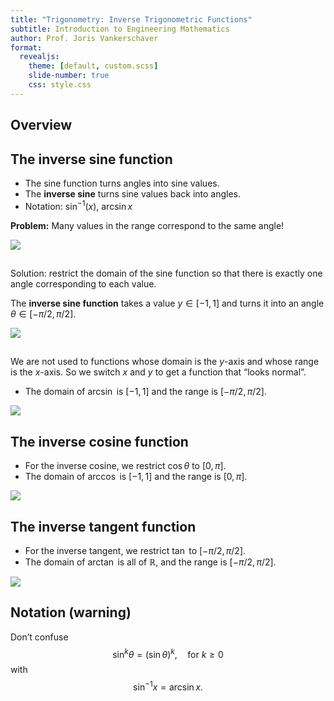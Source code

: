 ```yaml
---
title: "Trigonometry: Inverse Trigonometric Functions"
subtitle: Introduction to Engineering Mathematics
author: Prof. Joris Vankerschaver
format:
  revealjs:
    theme: [default, custom.scss]
    slide-number: true
    css: style.css
---
```


## Overview

## The inverse sine function

- The sine function turns angles into sine values.
- The **inverse sine** turns sine values back into angles.
- Notation: $\sin^{-1}(x)$, $\arcsin x$

**Problem:** Many values in the range correspond to the same angle!

![](./images/01-trigonometry/inverse-sine-1.svg){fig-align="center"}

##

Solution: restrict the domain of the sine function so that there is exactly one angle corresponding to each value.

The **inverse sine function** takes a value $y \in [-1, 1]$  and turns it into an angle $\theta \in [-\pi/2, \pi/2]$.

![](./images/01-trigonometry/inverse-sine-limited.svg)

##

We are not used to functions whose domain is the $y$-axis and whose range is the $x$-axis. So we switch $x$ and $y$ to get a function that "looks normal".

- The domain of $\arcsin$ is $[-1, 1]$ and the range is $[-\pi/2, \pi/2]$.

![](./images/01-trigonometry/inverse-sine-flipped.svg)

## The inverse cosine function

- For the inverse cosine, we restrict $\cos \theta$ to $[0, \pi]$.
- The domain of $\arccos$ is $[-1, 1]$ and the range is $[0, \pi]$.

![](./images/01-trigonometry/inverse-cosine-flipped.svg)

## The inverse tangent function

- For the inverse tangent, we restrict $\tan$ to $[-\pi/2, \pi/2]$.
- The domain of $\arctan$ is all of $\mathbb{R}$, and the range is $[-\pi/2, \pi/2]$.


![](./images/01-trigonometry/inverse-tangent-flipped.svg)

## Notation (warning)

Don't confuse
$$
    \sin^k \theta = (\sin \theta)^k, \quad \text{for $k \ge 0$}
$$
with
$$
    \sin^{-1} x = \arcsin x.
$$
